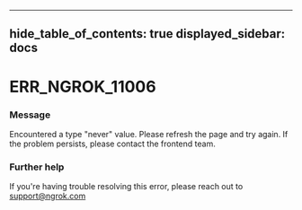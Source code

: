 

---
hide_table_of_contents: true
displayed_sidebar: docs
---


# ERR_NGROK_11006

### Message
Encountered a type "never" value. Please refresh the page and try again. If the problem persists, please contact the frontend team.

<ErrorDetails error="err_ngrok_11006" />



### Further help
If you're having trouble resolving this error, please reach out to [support@ngrok.com](mailto:support@ngrok.com?subject=Help%20with%20ERR_NGROK_11006)

